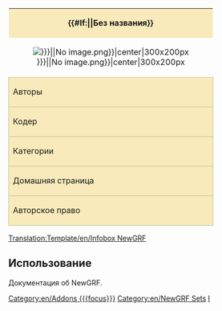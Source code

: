 {| class="infobox bordered" align="right" style="width: 300px; font-size: 90%; border:1px solid #C0C090;" cellpadding="2"
| colspan="2" style="text-align: center; background-color: #F8EABA;" | '''{{#If:{{{setname|}}}|{{{setname}}}|Без названия}}'''
|-
| colspan="2" style="text-align: center;" |[[File:en/.{{#If:{{{screenshot|}}}|{{{screenshot}}}|No image.png}}|center|300x200px]]
|-
! style="background-color: #F8EABA; border:1px solid #C0C090;" | Авторы
| {{{artist|}}}
|-
! style="background-color: #F8EABA; border:1px solid #C0C090;" | Кодер
| {{{coder|}}}
|-
! style="background-color: #F8EABA; border:1px solid #C0C090;" | Категории
| {{#If:{{{focus|}}}|[[Category:en/Addons {{{focus}}}]]|No Category was selected}}  <!-- testing this idea, add more options and a switch? -->
|-
! style="background-color: #F8EABA; border:1px solid #C0C090;" | Домашняя страница
| {{#If:{{{homepage|}}}|[http://{{{homepage|}}} {{{homepagename|}}}]}}
|-
! style="background-color: #F8EABA; border:1px solid #C0C090;" | Авторское право
| {{{copyright|}}}
|}
<includeonly>[[Category:en/NewGRF Sets]]</includeonly><noinclude>

[[Translation:Template/en/Infobox NewGRF]]
==Использование==

Документация об NewGRF.

[[Category:en/Templates|I]]
</noinclude>